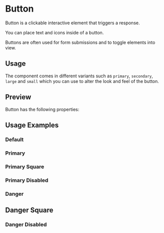 
<Meta of={ButtonStories} />

# Button

Button is a clickable interactive element that triggers a response.

You can place text and icons inside of a button.

Buttons are often used for form submissions and to toggle elements into view.

## Usage

The component comes in different variants such as `primary`, `secondary`, `large` and `small` which you can use to alter the look and feel of the button.

## Preview

<Canvas of={ButtonStories.Default} />

Button has the following properties:

<Controls />

## Usage Examples

### Default

<Story of={ButtonStories.Default} />

### Primary

<Story of={ButtonStories.Primary} />

### Primary Square

<Story of={ButtonStories.PrimarySquare} />

### Primary Disabled

<Story of={ButtonStories.PrimaryDisabled} />

### Danger

<Story of={ButtonStories.Danger} />

## Danger Square

<Story of={ButtonStories.DangerSquare} />

### Danger Disabled

<Story of={ButtonStories.DangerDisabled} />
